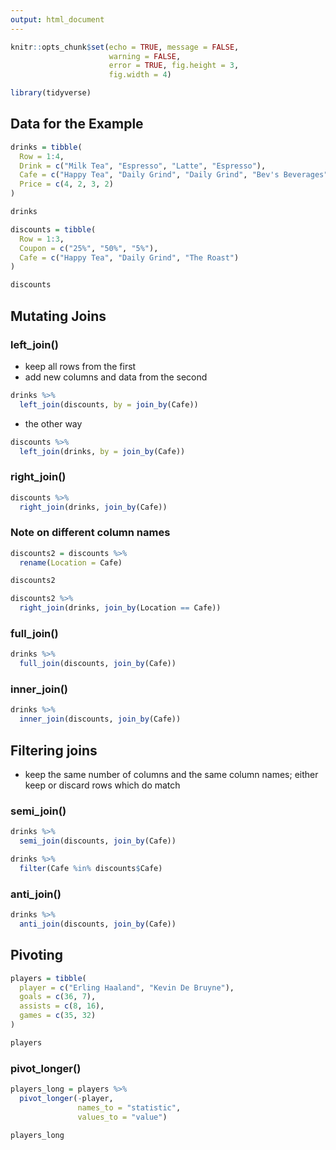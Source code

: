 ```yaml
---
output: html_document
---
```


```r
knitr::opts_chunk$set(echo = TRUE, message = FALSE,
                      warning = FALSE,
                      error = TRUE, fig.height = 3,
                      fig.width = 4)

library(tidyverse)
```

## Data for the Example

```r
drinks = tibble(
  Row = 1:4,
  Drink = c("Milk Tea", "Espresso", "Latte", "Espresso"),
  Cafe = c("Happy Tea", "Daily Grind", "Daily Grind", "Bev's Beverages"),
  Price = c(4, 2, 3, 2)
)

drinks
```

```r
discounts = tibble(
  Row = 1:3,
  Coupon = c("25%", "50%", "5%"),
  Cafe = c("Happy Tea", "Daily Grind", "The Roast")
)

discounts
```

## Mutating Joins

### left_join()

- keep all rows from the first
- add new columns and data from the second

```r
drinks %>% 
  left_join(discounts, by = join_by(Cafe))
```

- the other way

```r
discounts %>% 
  left_join(drinks, by = join_by(Cafe))
```

### right_join()

```r
discounts %>% 
  right_join(drinks, join_by(Cafe))
```

### Note on different column names

```r
discounts2 = discounts %>% 
  rename(Location = Cafe)

discounts2
```

```r
discounts2 %>% 
  right_join(drinks, join_by(Location == Cafe))
```

### full_join()

```r
drinks %>% 
  full_join(discounts, join_by(Cafe))
```

### inner_join()

```r
drinks %>% 
  inner_join(discounts, join_by(Cafe))
```

## Filtering joins

- keep the same number of columns and the same column names; either keep or discard rows which do match

### semi_join()

```r
drinks %>% 
  semi_join(discounts, join_by(Cafe))

drinks %>% 
  filter(Cafe %in% discounts$Cafe)
```

### anti_join()

```r
drinks %>% 
  anti_join(discounts, join_by(Cafe))
```


## Pivoting

```r
players = tibble(
  player = c("Erling Haaland", "Kevin De Bruyne"),
  goals = c(36, 7),
  assists = c(8, 16),
  games = c(35, 32)
)

players
```

### pivot_longer()

```r
players_long = players %>%
  pivot_longer(-player,
               names_to = "statistic",
               values_to = "value")

players_long
```

